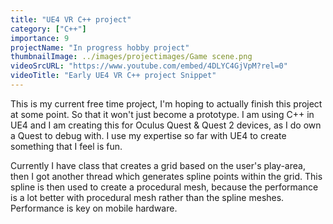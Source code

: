 ```yaml
---
title: "UE4 VR C++ project"
category: ["C++"]
importance: 9
projectName: "In progress hobby project"
thumbnailImage: ../images/projectimages/Game scene.png
videoSrcURL: "https://www.youtube.com/embed/4DLYC4GjVpM?rel=0"
videoTitle: "Early UE4 VR C++ project Snippet"
---
```


This is my current free time project, I'm hoping to actually finish this project at some point.
So that it won't just become a prototype. I am using C++ in UE4 and I am creating this for Oculus Quest & Quest 2 devices, as I do own a Quest to debug with.
I use my expertise so far with UE4 to create something that I feel is fun.

Currently I have class that creates a grid based on the user's play-area, 
then I got another thread which generates spline points within the grid. This spline is then used to create a procedural mesh, because the performance is a lot better with procedural mesh rather than the spline meshes. Performance is key on mobile hardware.




